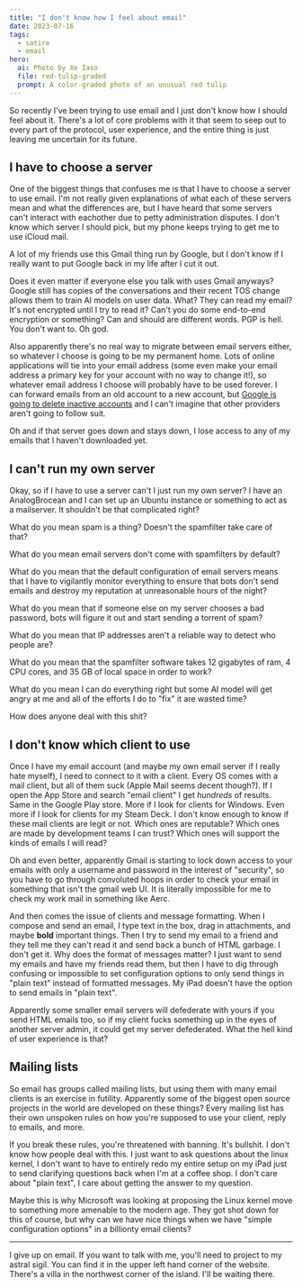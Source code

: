 ```yaml
---
title: "I don't know how I feel about email"
date: 2023-07-16
tags:
  - satire
  - email
hero:
  ai: Photo by Xe Iaso
  file: red-tulip-graded
  prompt: A color-graded photo of an unusual red tulip
---
```


So recently I've been trying to use email and I just don't know how I
should feel about it. There's a lot of core problems with it that seem
to seep out to every part of the protocol, user experience, and the
entire thing is just leaving me uncertain for its future.

## I have to choose a server

One of the biggest things that confuses me is that I have to choose a
server to use email. I'm not really given explanations of what each of
these servers mean and what the differences are, but I have heard that
some servers can't interact with eachother due to petty administration
disputes. I don't know which server I should pick, but my phone keeps
trying to get me to use iCloud mail.

A lot of my friends use this Gmail thing run by Google, but I don't
know if I really want to put Google back in my life after I cut it
out.

<XeblogConv name="Mara" mood="hmm">
  Does it even matter if everyone else you talk with uses Gmail anyways? Google
  still has copies of the conversations and their recent TOS change allows them
  to train AI models on user data.
</XeblogConv>
<XeblogConv name="Aoi" mood="rage">
  What? They can read my email? It's not encrypted until I try to read it? Can't
  you do some end-to-end encryption or something?
</XeblogConv>
<XeblogConv name="Cadey" mood="coffee">
  Can and should are different words. PGP is hell. You don't want to.
</XeblogConv>
<XeblogConv name="Aoi" mood="facepalm">
  Oh god.
</XeblogConv>

Also apparently there's no real way to migrate between email servers
either, so whatever I choose is going to be my permanent home. Lots of
online applications will tie into your email address (some even make
your email address a primary key for your account with no way to
change it!), so whatever email address I choose will probably have to
be used forever. I can forward emails from an old account to a new
account, but [Google is going to delete inactive
accounts](https://support.google.com/accounts/answer/12418290?hl=en)
and I can't imagine that other providers aren't going to follow suit.

Oh and if that server goes down and stays down, I lose access to any
of my emails that I haven't downloaded yet.

## I can't run my own server

Okay, so if I have to use a server can't I just run my own server? I
have an AnalogBrocean and I can set up an Ubuntu instance or something
to act as a mailserver. It shouldn't be that complicated right?

What do you mean spam is a thing? Doesn't the spamfilter take care of
that?

What do you mean email servers don't come with spamfilters by default?

What do you mean that the default configuration of email servers means
that I have to vigilantly monitor everything to ensure that bots don't
send emails and destroy my reputation at unreasonable hours of the
night?

What do you mean that if someone else on my server chooses a bad
password, bots will figure it out and start sending a torrent of spam?

What do you mean that IP addresses aren't a reliable way to detect who
people are?

What do you mean that the spamfilter software takes 12 gigabytes of
ram, 4 CPU cores, and 35 GB of local space in order to work?

What do you mean I can do everything right but some AI model will get
angry at me and all of the efforts I do to "fix" it are wasted time?

<XeblogConv name="Aoi" mood="rage">
  How does anyone deal with this shit?
</XeblogConv>

## I don't know which client to use

Once I have my email account (and maybe my own email server if I
really hate myself), I need to connect to it with a client. Every OS
comes with a mail client, but all of them suck (Apple Mail seems
decent though?). If I open the App Store and search "email client" I
get _hundreds_ of results. Same in the Google Play store. More if I
look for clients for Windows. Even more if I look for clients for my
Steam Deck. I don't know enough to know if these mail clients are
legit or not. Which ones are reputable? Which ones are made by
development teams I can trust? Which ones will support the kinds of
emails I will read?

Oh and even better, apparently Gmail is starting to lock down access
to your emails with only a username and password in the interest of
"security", so you have to go through convoluted hoops in order to
check your email in something that isn't the gmail web UI. It is
literally impossible for me to check my work mail in something like
Aerc.

And then comes the issue of clients and message formatting. When I
compose and send an email, I type text in the box, drag in
attachments, and maybe **bold** important things. Then I try to send
my email to a friend and they tell me they can't read it and send back
a bunch of HTML garbage. I don't get it. Why does the format of
messages matter? I just want to send my emails and have my friends
read them, but then I have to dig through confusing or impossible to
set configuration options to only send things in "plain text" instead
of formatted messages. My iPad doesn't have the option to send emails
in "plain text".

Apparently some smaller email servers will defederate with yours if
you send HTML emails too, so if my client fucks something up in the
eyes of another server admin, it could get my server defederated. What
the hell kind of user experience is that?

## Mailing lists

So email has groups called mailing lists, but using them with many
email clients is an exercise in futility. Apparently some of the
biggest open source projects in the world are developed on these
things? Every mailing list has their own unspoken rules on how you're
supposed to use your client, reply to emails, and more.

If you break these rules, you're threatened with banning. It's
bullshit. I don't know how people deal with this. I just want to ask
questions about the linux kernel, I don't want to have to entirely
redo my entire setup on my iPad just to send clarifying questions back
when I'm at a coffee shop. I don't care about "plain text", I care
about getting the answer to my question.

Maybe this is why Microsoft was looking at proposing the Linux kernel
move to something more amenable to the modern age. They got shot down
for this of course, but why can we have nice things when we have
"simple configuration options" in a billionty email clients?

---

I give up on email. If you want to talk with me, you'll need to
project to my astral sigil. You can find it in the upper left hand
corner of the website. There's a villa in the northwest corner of the
island. I'll be waiting there.

<XeblogToot url="https://pony.social/@cadey/110715083282612029"></XeblogToot>
